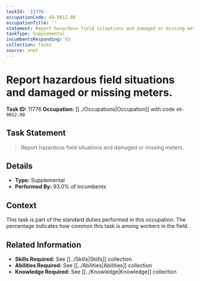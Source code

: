 ```yaml
---
taskId: '11776'
occupationCode: 49-9012.00
occupationTitle: ''
statement: Report hazardous field situations and damaged or missing meters.
taskType: Supplemental
incumbentsResponding: 93
collection: Tasks
source: onet
---
```

# Report hazardous field situations and damaged or missing meters.

**Task ID:** 11776
**Occupation:** [[../Occupations|Occupation]] with code `49-9012.00`

## Task Statement

> Report hazardous field situations and damaged or missing meters.

## Details

- **Type:** Supplemental
- **Performed By:** 93.0% of incumbents

## Context

This task is part of the standard duties performed in this occupation. The percentage indicates how common this task is among workers in the field.

## Related Information

- **Skills Required:** See [[../Skills|Skills]] collection
- **Abilities Required:** See [[../Abilities|Abilities]] collection
- **Knowledge Required:** See [[../Knowledge|Knowledge]] collection
